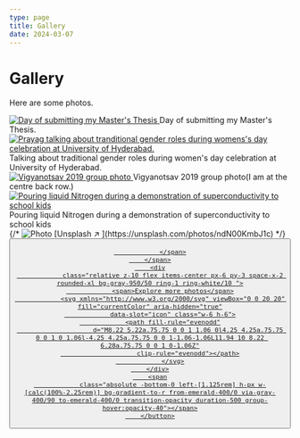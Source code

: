 ```yaml
---
type: page
title: Gallery
date: 2024-03-07
---
```


# Gallery

Here are some photos.


<div className="grid grid-cols-2 gap-2">
	<div >
	<a href="/images/Thesis.jpg">
		<Image
			src="/images/Thesis.jpg"
  			alt="Day of submitting my Master's Thesis"
			width={1125}
			height={750}
			priority
			className="next-image hover:brightness-110 rounded rounded-lg shadow-md"
		/>
	</a>
	Day of submitting my Master's Thesis.
	</div>
	<div >
	<a href="/images/womens_day.jpeg">
		<Image
			src="/images/womens_day.jpeg"
			alt="Prayag talking about tranditional gender roles during womens's day celebration at University of Hyderabad."
			width={1125}
			height={750}
			priority
			className="next-image hover:brightness-110 rounded rounded-lg shadow-md"
		/>
	</a>
	Talking about traditional gender roles during women's day celebration at University of Hyderabad.
	</div>
	<div >
	<a href="/images/vigyanotsav_2019_groupphoto.jpeg">
		<Image
			src="/images/vigyanotsav_2019_groupphoto.jpeg"
			alt="Vigyanotsav 2019 group photo"
			width={1125}
			height={750}
			priority
			className="next-image hover:brightness-110 rounded rounded-lg shadow-md"
		/>
	</a>
	Vigyanotsav 2019 group photo(I am at the centre back row.)
	</div>
	<div >
	<a href="/images/nitrogen.JPG">
		<Image
			src="/images/nitrogen.JPG"
			alt="Pouring liquid Nitrogen during a demonstration of superconductivity to school kids"
			width={1125}
			height={750}
			priority
			className="next-image hover:brightness-110 rounded rounded-lg shadow-md"
		/>
	</a>
	Pouring liquid Nitrogen during a demonstration of superconductivity to school kids
	</div>
</div>
{/* 
<Image
  src="/images/photo.jpg"
  alt="Photo"
  width={1125}
  height={750}
  priority
  className="next-image"
/>
[Unsplash ↗ ](https://unsplash.com/photos/ndN00KmbJ1c) */}

<div className="flex justify-center">
<a href="https://gallery.prayagyadav.me">
        <button
        class="relative inline-block p-px font-semibold leading-6 text-white no-underline bg-gray-800 shadow-2xl cursor-pointer group rounded-xl shadow-zinc-900"><span
                class="absolute inset-0 overflow-hidden rounded-xl"><span
                        class="absolute inset-0 rounded-xl bg-[image:radial-gradient(75%_100%_at_50%_0%,rgba(56,189,248,0.6)_0%,rgba(56,189,248,0)_75%)] opacity-0 transition-opacity duration-500 group-hover:opacity-100">

                </span>
        </span>
        <div
                class="relative z-10 flex items-center px-6 py-3 space-x-2 rounded-xl bg-gray-950/50 ring-1 ring-white/10 ">
                <span>Explore more photos</span>
                <svg xmlns="http://www.w3.org/2000/svg" viewBox="0 0 20 20" fill="currentColor" aria-hidden="true"
                data-slot="icon" class="w-6 h-6">
                <path fill-rule="evenodd"
                        d="M8.22 5.22a.75.75 0 0 1 1.06 0l4.25 4.25a.75.75 0 0 1 0 1.06l-4.25 4.25a.75.75 0 0 1-1.06-1.06L11.94 10 8.22 6.28a.75.75 0 0 1 0-1.06Z"
                        clip-rule="evenodd"></path>
                </svg>
        </div>
        <span
                class="absolute -bottom-0 left-[1.125rem] h-px w-[calc(100%-2.25rem)] bg-gradient-to-r from-emerald-400/0 via-gray-400/90 to-emerald-400/0 transition-opacity duration-500 group-hover:opacity-40"></span>
        </button>
</a>
</div>
